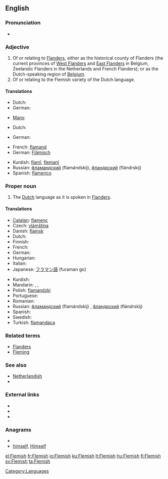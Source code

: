 {{wikipedia|dab=Flemish}}
{{also|flemish}}
==English==

===Pronunciation===
* {{audio|en-us-Flemish.ogg|Audio (US)}}

===Adjective===
{{en-adj}}

# Of or relating to [[Flanders]], either as the historical county of Flanders (the current provinces of [[West Flanders]] and [[East Flanders]] in Belgium, Zeelandic Flanders in the Netherlands and French Flanders); or as the Dutch-speaking region of [[Belgium]].
# Of or relating to the Flemish variety of the Dutch language.

====Translations====
{{trans-top|of or relating to Flanders}}
* Dutch: {{t+|nl|Vlaams}}
* German: {{t|de|flämisch}}
{{trans-mid}}
* [[Manx]]: {{t-|gv|Flandrynagh}}
{{trans-bottom}}

{{trans-top|of or relating to the Flemish variety of the Dutch language}}
* Dutch: {{t+|nl|Vlaams}}
{{trans-mid}}
* German: {{t|de|flämisch}}
{{trans-bottom}}

{{checktrans-top}}
* French: [[flamand]]
* German: [[Flämisch]]
{{checktrans-mid}}
* Kurdish: [[flamî]], [[flemanî]]
* Russian: [[фламандский]] (flamándskij), [[фландрский]] (flándrskij)
* Spanish: [[flamenco]] {{m}}
{{checktrans-bottom}}

===Proper noun===
{{en-proper noun}}

# The [[Dutch]] language as it is spoken in [[Flanders]].

====Translations====
{{trans-top|the Dutch language as it is spoken in Flanders}}
* [[Catalan]]: [[flamenc]]
* Czech: [[vlámština]] {{f}}
* Danish: [[flamsk]]
* Dutch: {{t+|nl|Vlaams|n}}
* Finnish: {{t+|fi|flaami}}
* French: {{t+|fr|flamand|m}}
* German: {{t-|de|Flämisch|n}}
* Hungarian: {{t+|hu|flamand}}
* Italian: {{t-|it|fiammingo|m}}
* Japanese: [[フラマン語]] (furaman go)
{{trans-mid}}
* Kurdish: {{t+|ku|flamî|f}}
* Mandarin: {{zh-tsp|佛蘭芒語|佛兰芒语|Fólánmángyŭ}}, {{zh-zh-p|弗拉茫|Fúlāmáng}}, {{zh-tsp|佛蘭芒|佛兰芒|Fólánmáng}}
* Polish: [[flamandzki]] {{m}}
* Portuguese: {{t+|pt|flamengo|m}}
* Romanian: {{t-|ro|flamand|m}}
* Russian: [[фламандский]] (flamándskij) {{m}}, [[фландрский]] (flándrskij) {{m}}
* Spanish: {{t+|es|flamenco|m}}
* Swedish: {{t+|sv|flamländska}}
* Turkish: [[flamandaca]]
{{trans-bottom}}

===Related terms===
* [[Flanders]]
* [[Fleming]]

===See also===
* [[Netherlandish]]
* {{langcat}}

===External links===
* {{ISO 639|3code=vls}}
* {{ethnologue|code=nld}}
* {{ethnologue|lang=Vlaams|code=vls}}

===Anagrams===
* {{alphagram|efhilms}}
* [[himself#English|himself]], [[Himself#English|Himself]]


[[Category:Languages]]

[[el:Flemish]]
[[fr:Flemish]]
[[io:Flemish]]
[[ku:Flemish]]
[[lt:Flemish]]
[[hu:Flemish]]
[[fi:Flemish]]
[[sv:Flemish]]
[[ta:Flemish]]